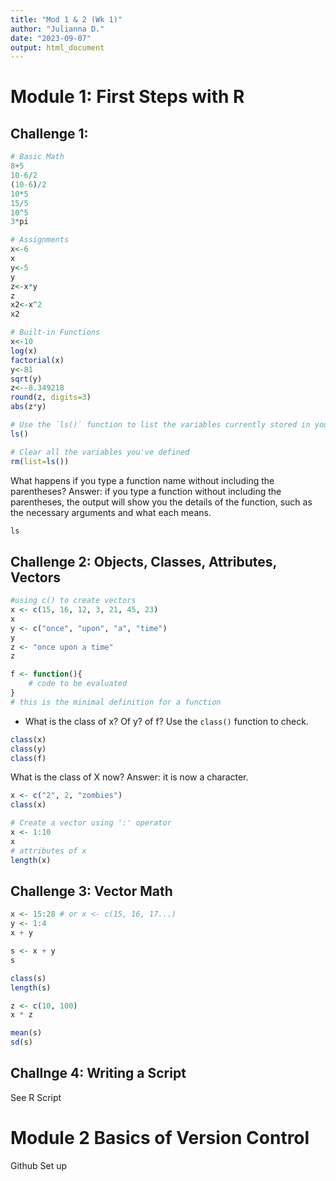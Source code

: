 ```yaml
---
title: "Mod 1 & 2 (Wk 1)"
author: "Julianna D."
date: "2023-09-07"
output: html_document
---
```

# Module 1: First Steps with R

## Challenge 1: 
```r
# Basic Math
8+5
10-6/2
(10-6)/2
10*5
15/5
10^5
3*pi
```

```r
# Assignments
x<-6
x
y<-5
y
z<-x*y
z
x2<-x^2
x2
```

```r
# Built-in Functions
x<-10
log(x)
factorial(x)
y<-81
sqrt(y)
z<--8.349218
round(z, digits=3)
abs(z*y)
```

```r
# Use the `ls()` function to list the variables currently stored in your active session. How many do you have?
ls()
```

```r
# Clear all the variables you've defined
rm(list=ls())
```

What happens if you type a function name without including the parentheses?
Answer: if you type a function without including the parentheses, the output will show you the details of the function, such as the necessary arguments and what each means.
```r
ls
```

## Challenge 2: Objects, Classes, Attributes, Vectors
```r
#using c() to create vectors
x <- c(15, 16, 12, 3, 21, 45, 23)
x
y <- c("once", "upon", "a", "time")
y
z <- "once upon a time"
z
```

```r
f <- function(){
	# code to be evaluated
}
# this is the minimal definition for a function
```

- What is the class of x? Of y? of f? Use the `class()` function to check.
```r
class(x)
class(y)
class(f)
```

What is the class of X now?
Answer: it is now a character.
```r
x <- c("2", 2, "zombies")
class(x)
```

```r
# Create a vector using ':' operator
x <- 1:10
x
# attributes of x
length(x)
```

## Challenge 3: Vector Math

```r
x <- 15:28 # or x <- c(15, 16, 17...)
y <- 1:4
x + y
```

```r
s <- x + y
s
```

```r
class(s)
length(s)
```

```r
z <- c(10, 100)
x * z
```

```r
mean(s)
sd(s)
```

## Challnge 4: Writing a Script
See R Script

# Module 2 Basics of Version Control
Github Set up
